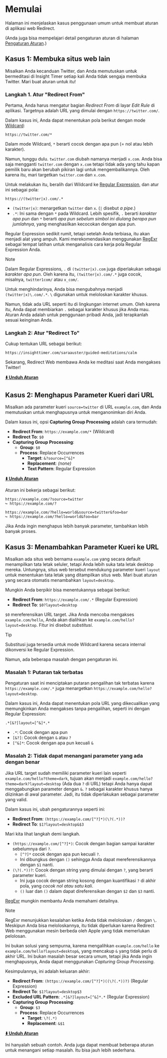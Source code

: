 # Memulai

Halaman ini menjelaskan kasus penggunaan umum untuk membuat aturan di aplikasi web Redirect.

(Anda juga bisa mempelajari detail pengaturan aturan di halaman [Pengaturan Aturan](./rule-settings).)

## Kasus 1: Membuka situs web lain

Misalkan Anda kecanduan Twitter, dan Anda memutuskan untuk bermeditasi di Insight Timer setiap kali Anda tidak sengaja membuka Twitter. Mari buat aturan untuk itu!

### Langkah 1. Atur "Redirect From"

Pertama, Anda harus mengatur bagian *Redirect From* di layar *Edit Rule* di aplikasi. Targetnya adalah URL yang dimulai dengan `https://twitter.com/`.

Dalam kasus ini, Anda dapat menentukan pola berikut dengan mode [Wildcard](rule-settings?id=wildcard):

```
https://twitter.com/*
```

Dalam mode Wildcard, `*` berarti cocok dengan apa pun (= nol atau lebih karakter).

Namun, tunggu dulu. `twitter.com` diubah namanya menjadi `x.com`. Anda bisa saja mengganti `twitter.com` dengan `x.com` tetapi tidak ada yang tahu kapan pemilik baru akan berubah pikiran lagi untuk mengembalikannya. Oleh karena itu, mari targetkan `twitter.com` dan `x.com`.

Untuk melakukan itu, beralih dari Wildcard ke [Regular Expression](rule-settings?id=regular-expression), dan atur ini sebagai pola:

```
https://(twitter|x).com/.*
```

*   `(twitter|x)`: menargetkan `twitter` dan `x`. (`|` disebut *a pipe*.)
*   `.*`: Ini sama dengan `*` pada Wildcard. Lebih spesifik, `.` berarti *karakter apa pun* dan `*` berarti *apa pun sebelum simbol ini diulang berapa pun jumlahnya*, yang menghasilkan kecocokan dengan apa pun.

Regular Expression sedikit rumit, tetapi setelah Anda terbiasa, itu akan menjadi alat yang ampuh. Kami merekomendasikan menggunakan [RegExr](https://regexr.com) sebagai tempat latihan untuk menganalisis cara kerja pola Regular Expression Anda.

> [!NOTE]
> Dalam Regular Expressions, `.` di `(twitter|x).com` juga diperlakukan sebagai *karakter apa pun*. Oleh karena itu, `(twitter|x).com/.*` juga cocok, misalnya, `twitter1com/` atau `x_com/`.
>
> Untuk menghindarinya, Anda bisa mengubahnya menjadi `(twitter|x)\.com/.*`. `\` digunakan untuk meloloskan karakter khusus.
>
> Namun, tidak ada URL seperti itu di lingkungan internet umum. Oleh karena itu, Anda dapat membiarkan `.` sebagai karakter khusus jika Anda mau. Aturan Anda adalah untuk penggunaan pribadi Anda, jadi terapkanlah sesuai keinginan Anda.

### Langkah 2: Atur "Redirect To"

Cukup tentukan URL sebagai berikut:

```
https://insighttimer.com/saraauster/guided-meditations/calm
```

Sekarang, Redirect Web membawa Anda ke meditasi saat Anda mengakses Twitter!

**[⬇️ Unduh Aturan](/rules/reduce-twitter-addiction.redirectweb)**

## Kasus 2: Menghapus Parameter Kueri dari URL

Misalkan ada parameter kueri `source=twitter` di URL `example.com`, dan Anda memutuskan untuk menghapusnya untuk menganonimkan diri Anda.

Dalam kasus ini, opsi **Capturing Group Processing** adalah cara termudah:

*   **Redirect From**: `https://example.com/*` (Wildcard)
*   **Redirect To**: `$0`
*   **Capturing Group Processing**:
    *   **Group**: `$0`
    *   **Process**: Replace Occurrences
        *   **Target**: `&?source=[^&]*`
        *   **Replacement**: *(none)*
        *   **Text Pattern**: Regular Expression

**[⬇️ Unduh Aturan](/rules/remove-parameters.redirectweb)**

Aturan ini bekerja sebagai berikut:

```
https://example.com/?source=twitter
↪ https://example.com/?

https://example.com/?hello=world&source=twitter&foo=bar
↪ https://example.com/?hello=world&foo=bar
```

Jika Anda ingin menghapus lebih banyak parameter, tambahkan lebih banyak proses.

## Kasus 3: Menambahkan Parameter Kueri ke URL

Misalkan ada situs web bernama `example.com` yang secara default menampilkan tata letak seluler, tetapi Anda lebih suka tata letak desktop mereka. Untungnya, situs web tersebut mendukung parameter kueri `layout` untuk menentukan tata letak yang ditampilkan situs web. Mari buat aturan yang secara otomatis menambahkan `layout=desktop`.

Mungkin Anda berpikir bisa menentukannya sebagai berikut:

*   **Redirect From**: `https://example.com/.*` (Regular Expression)
*   **Redirect To**: `$0?layout=desktop`

`$0` mereferensikan URL target. Jika Anda mencoba mengakses `example.com/hello`, Anda akan dialihkan ke `example.com/hello?layout=desktop`. Fitur ini disebut *substitusi*.

> [!TIP]
> Substitusi juga tersedia untuk mode Wildcard karena secara internal dikonversi ke Regular Expression.

Namun, ada beberapa masalah dengan pengaturan ini.

### Masalah 1: Putaran tak terbatas

Pengaturan saat ini menciptakan putaran pengalihan tak terbatas karena `https://example.com/.*` juga menargetkan `https://example.com/hello?layout=desktop`.

Dalam kasus ini, Anda dapat menentukan pola URL yang dikecualikan yang memungkinkan Anda mengakses tanpa pengalihan, seperti ini dengan Regular Expression:

```
.*[&?]layout=[^&]*.*
```

*   `.*`: Cocok dengan apa pun
*   `[&?]`: Cocok dengan `&` atau `?`
*   `[^&]*`: Cocok dengan apa pun kecuali `&`

### Masalah 2: Tidak dapat menangani parameter yang ada dengan benar

Jika URL target sudah memiliki parameter kueri lain seperti `example.com/hello?theme=dark`, tujuan akan menjadi `example.com/hello?theme=dark?layout=desktop` (Ada dua `?` di URL) tetapi Anda hanya dapat menggabungkan parameter dengan `&`. `?` sebagai karakter khusus hanya diizinkan di awal parameter. Jadi, itu tidak diperlakukan sebagai parameter yang valid.

Dalam kasus ini, ubah pengaturannya seperti ini:

*   **Redirect From**: `(https://example.com/[^?]*)(\?(.*))?`
*   **Redirect To**: `$1?layout=desktop&$3`

Mari kita lihat langkah demi langkah.

*   `(https://example.com/[^?]*)`: Cocok dengan bagian sampai karakter sebelumnya dari `?`.
    *   `[^?]*` cocok dengan apa pun kecuali `?`.
    *   Ini dibungkus dengan `()` sehingga Anda dapat mereferensikannya dengan `$1` nanti.
*   `(\?(.*))?`: Cocok dengan string yang dimulai dengan `?`, yang berarti parameter kueri.
    *   Ini juga cocok dengan string kosong dengan kuantifikasi `?` di akhir pola, yang *cocok nol atau satu kali*.
    *   `()` luar dan `()` dalam dapat direferensikan dengan `$2` dan `$3` nanti.

[RegExr](https://regexr.com) mungkin membantu Anda memahami detailnya.

> [!NOTE]
> RegExr menunjukkan kesalahan ketika Anda tidak meloloskan `/` dengan `\`. Meskipun Anda bisa meloloskannya, itu tidak diperlukan karena Redirect Web menggunakan mesin berbeda oleh Apple yang tidak memerlukan pelolosan.

Ini bukan solusi yang sempurna, karena mengalihkan `example.com/hello` ke `example.com/hello?layout=desktop&`, yang mencakup `&` yang tidak perlu di akhir URL. Ini bukan masalah besar secara umum, tetapi jika Anda ingin menghapusnya, Anda dapat menggunakan *Capturing Group Processing*.

Kesimpulannya, ini adalah keluaran akhir:

*   **Redirect From**: `(https://example.com/[^?]*)((\?(.*))?)` (Regular Expression)
*   **Redirect To**: `$1?layout=desktop$3`
*   **Excluded URL Pattern**: `.*[&?]layout=[^&]*.*` (Regular Expression)
*   **Capturing Group Processing**:
    *   **Group**: `$3`
    *   **Process**: Replace Occurrences
        *   **Target**: `\?(.*)`
        *   **Replacement**: `&$1`

**[⬇️ Unduh Aturan](/rules/add-parameters.redirectweb)**

Ini hanyalah sebuah contoh. Anda juga dapat membuat beberapa aturan untuk menangani setiap masalah. Itu bisa jauh lebih sederhana.